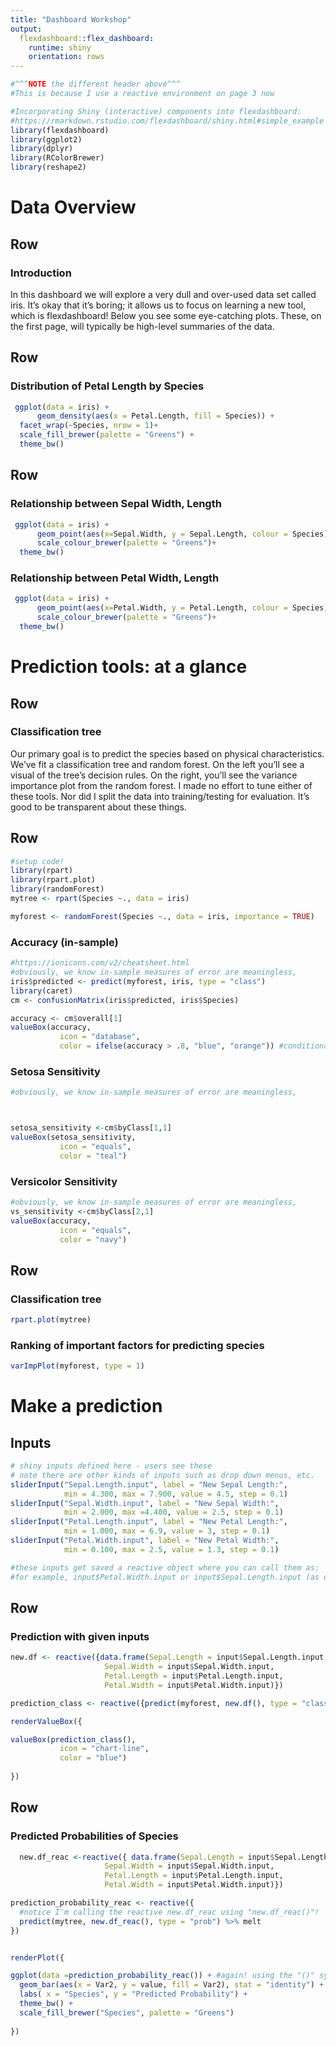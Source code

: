 ```yaml
---
title: "Dashboard Workshop"
output: 
  flexdashboard::flex_dashboard:
    runtime: shiny
    orientation: rows
---
```


```r
#^^^NOTE the different header above^^^
#This is because I use a reactive environment on page 3 now

#Incorporating Shiny (interactive) components into flexdashboard:
#https://rmarkdown.rstudio.com/flexdashboard/shiny.html#simple_example
library(flexdashboard)
library(ggplot2)
library(dplyr)
library(RColorBrewer)
library(reshape2)
```
Data Overview
===================================== 

Row {data-height=150}
-----------------------------------------------------------------------

### Introduction

In this dashboard we will explore a very dull and over-used data set called iris. It's okay that it's boring; it allows us to focus on learning a new tool, which is flexdashboard! Below you see some eye-catching plots. These, on the first page, will typically be high-level summaries of the data. 


Row {data-height=400}
-----------------------------------------------------------------------

### Distribution of Petal Length by Species

```r
 ggplot(data = iris) +
      geom_density(aes(x = Petal.Length, fill = Species)) +
  facet_wrap(~Species, nrow = 1)+
  scale_fill_brewer(palette = "Greens") +
  theme_bw()

```


Row {data-height=400}
-----------------------------------------------------------------------

### Relationship between Sepal Width, Length

```r
 ggplot(data = iris) +
      geom_point(aes(x=Sepal.Width, y = Sepal.Length, colour = Species))+
      scale_colour_brewer(palette = "Greens")+
  theme_bw()

```

### Relationship between Petal Width, Length

```r
 ggplot(data = iris) +
      geom_point(aes(x=Petal.Width, y = Petal.Length, colour = Species))+
      scale_colour_brewer(palette = "Greens")+
  theme_bw()
```


Prediction tools: at a glance
===================================== 

Row {data-height=150}
-----------------------------------------------------------------------

### Classification tree

Our primary goal is to predict the species based on physical characteristics. We've fit a classification tree and random forest. On the left you'll see a visual of the tree's decision rules. On the right, you'll see the variance importance plot from the random forest. I made no effort to tune either of these tools. Nor did I split the data into training/testing for evaluation. It's good to be transparent about these things.

Row
-----------------------------------------------------------------------

```r
#setup code!
library(rpart)
library(rpart.plot)
library(randomForest)
mytree <- rpart(Species ~., data = iris)

myforest <- randomForest(Species ~., data = iris, importance = TRUE)
```

### Accuracy (in-sample)

```r
#https://ionicons.com/v2/cheatsheet.html
#obviously, we know in-sample measures of error are meaningless,
iris$predicted <- predict(myforest, iris, type = "class")
library(caret)
cm <- confusionMatrix(iris$predicted, iris$Species)

accuracy <- cm$overall[1]
valueBox(accuracy, 
           icon = "database",
           color = ifelse(accuracy > .8, "blue", "orange")) #conditional coloring!


```

### Setosa Sensitivity

```r
#obviously, we know in-sample measures of error are meaningless,



setosa_sensitivity <-cm$byClass[1,1]
valueBox(setosa_sensitivity, 
           icon = "equals",
           color = "teal")


```

### Versicolor Sensitivity

```r
#obviously, we know in-sample measures of error are meaningless,
vs_sensitivity <-cm$byClass[2,1]
valueBox(accuracy, 
           icon = "equals",
           color = "navy")


```


Row
-----------------------------------------------------------------------
### Classification tree

```r


rpart.plot(mytree)

```

### Ranking of important factors for predicting species

```r

varImpPlot(myforest, type = 1)

```

Make a prediction
===================================== 

Inputs {.sidebar}
-----------------------------------------------------------------------

```r
# shiny inputs defined here - users see these
# note there are other kinds of inputs such as drop down menus, etc.
sliderInput("Sepal.Length.input", label = "New Sepal Length:",
            min = 4.300, max = 7.900, value = 4.5, step = 0.1)
sliderInput("Sepal.Width.input", label = "New Sepal Width:",
            min = 2.000, max =4.400, value = 2.5, step = 0.1)
sliderInput("Petal.Length.input", label = "New Petal Length:",
            min = 1.000, max = 6.9, value = 3, step = 0.1)
sliderInput("Petal.Width.input", label = "New Petal Width:",
            min = 0.100, max = 2.5, value = 1.3, step = 0.1)

#these inputs get saved a reactive object where you can call them as:
#for example, input$Petal.Width.input or input$Sepal.Length.input (as defined above)

```


Row 
-----------------------------------------------------------------------

### Prediction with given inputs

```r

new.df <- reactive({data.frame(Sepal.Length = input$Sepal.Length.input, #<-- calling the reactive input!
                     Sepal.Width = input$Sepal.Width.input,
                     Petal.Length = input$Petal.Length.input,
                     Petal.Width = input$Petal.Width.input)})

prediction_class <- reactive({predict(myforest, new.df(), type = "class")}) #based on user-supplied input!

renderValueBox({

valueBox(prediction_class(), 
           icon = "chart-line",
           color = "blue") 
  
})

```

Row 
-----------------------------------------------------------------------
### Predicted Probabilities of Species

```r
  new.df_reac <-reactive({ data.frame(Sepal.Length = input$Sepal.Length.input,
                     Sepal.Width = input$Sepal.Width.input,
                     Petal.Length = input$Petal.Length.input,
                     Petal.Width = input$Petal.Width.input)})

prediction_probability_reac <- reactive({
  #notice I'm calling the reactive new.df_reac using "new.df_reac()"!
  predict(mytree, new.df_reac(), type = "prob") %>% melt
})


renderPlot({

ggplot(data =prediction_probability_reac()) + #again! using the "()" syntax to denote reactive object
  geom_bar(aes(x = Var2, y = value, fill = Var2), stat = "identity") +
  labs( x = "Species", y = "Predicted Probability") +
  theme_bw() + 
  scale_fill_brewer("Species", palette = "Greens")
  
})

```

